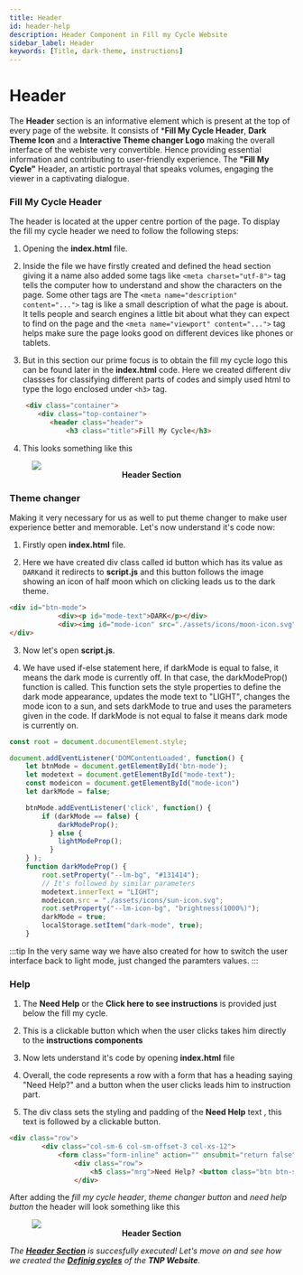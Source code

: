 ```yaml
---
title: Header
id: header-help
description: Header Component in Fill my Cycle Website
sidebar_label: Header
keywords: [Title, dark-theme, instructions]
---
```

# Header
The **Header** section is an informative element which is present at the top of every page of the website. It consists of ***Fill My Cycle Header**, **Dark Theme Icon** and a **Interactive Theme changer Logo** making the overall interface of the webiste very convertible. Hence providing essential information and contributing to user-friendly experience. The **"Fill My Cycle"** Header, an artistic portrayal that speaks volumes, engaging the viewer in a captivating dialogue.

### Fill My Cycle Header
The header is located at the upper centre portion of the page.
To display the fill my cycle header we need to follow the following steps:

1. Opening the **index.html** file.

2. Inside the file we have firstly created and defined the head section giving it a name also added some tags like `<meta charset="utf-8">` tag tells the computer how to understand and show the characters on the page. Some other tags are The `<meta name="description" content="...">` tag is like a small description of what the page is about. It tells people and search engines a little bit about what they can expect to find on the page and the `<meta name="viewport" content="...">` tag helps make sure the page looks good on different devices like phones or tablets.

3. But in this section our prime focus is to obtain the fill my cycle logo this can be found later in the **index.html** code. Here we created different div classses for classifying different parts of codes and simply used html to type the logo enclosed under `<h3>` tag.

``` html title = "index.html" {3-4} showLineNumbers
    <div class="container">
	   <div class="top-container">
	      <header class="header">
		      <h3 class="title">Fill My Cycle</h3>  
``` 
4. This looks something like this
  


<figure>
    <img src={rap} style={{ border: "2px solid gray"}} />
    <center><b><figcaption>Header Section</figcaption></b></center>
</figure>

### Theme changer

Making it very necessary for us as well to put theme changer to make user experience better and memorable. Let's now understand it's code now:

1. Firstly open **index.html** file.

2. Here we have created div class called id button which has its value as `DARK`and it redirects to **script.js** and this button follows the image showing an icon of half moon which on clicking leads us to the dark theme.

``` html title= "index.html" {1-4} showLineNumbers
<div id="btn-mode">
			<div><p id="mode-text">DARK</p></div>
			<div><img id="mode-icon" src="./assets/icons/moon-icon.svg" alt=""></div>
</div>
```
3. Now let's open **script.js**.

4. We have used if-else statement here, if darkMode is equal to false, it means the dark mode is currently off. In that case, the darkModeProp() function is called. This function sets the style properties to define the dark mode appearance, updates the mode text to "LIGHT", changes the mode icon to a sun, and sets darkMode to true and uses the parameters given in the code. If darkMode is not equal to false it means dark mode is currently on. 

``` js title= "script.js" {9-23} showLineNumbers
const root = document.documentElement.style;

document.addEventListener('DOMContentLoaded', function() {
	let btnMode = document.getElementById('btn-mode');
	let modetext = document.getElementById("mode-text");
	const modeicon = document.getElementById("mode-icon")
	let darkMode = false;

	btnMode.addEventListener('click', function() {
		if (darkMode == false) {
			darkModeProp();
		  } else {
			lightModeProp();
		  }
	} );
	function darkModeProp() {
		root.setProperty("--lm-bg", "#131414");
		// It's followed by similar parameters
		modetext.innerText = "LIGHT";
		modeicon.src = "./assets/icons/sun-icon.svg";
		root.setProperty("--lm-icon-bg", "brightness(1000%)");
		darkMode = true;
		localStorage.setItem("dark-mode", true);
	}

```
:::tip
In the very same way we have also created for how to switch the user interface back to light mode, just changed the paramters values.
::: 

###  Help

1. The **Need Help** or the **Click here to see instructions** is provided just below the fill my cycle.

2. This is a clickable button which when the user clicks takes him directly to the **instructions components**

3. Now lets understand it's code by opening **index.html** file

4. Overall, the code represents a row with a form that has a heading saying "Need Help?" and a button when the user clicks leads him to instruction part.

5. The div class sets the styling and padding of the **Need Help** text , this text is followed by a clickable button.

``` html title= "index.html"{} showLineNumbers
<div class="row">
		<div class="col-sm-6 col-sm-offset-3 col-xs-12">
			<form class="form-inline" action="" onsubmit="return false">
				<div class="row">
					<h5 class="mrg">Need Help? <button class="btn btn-success btn-xs instr-ref">Click here to see instructions</button></h5>
				</div>
``` 

After adding the *fill my cycle header*, *theme changer button* and *need help button* the header will look something like this


<figure>
    <img src={header} style={{ border: "2px solid gray"}} />
    <center><b><figcaption>Header Section</figcaption></b></center>
</figure>

_The [**Header Section**](header) is succesfully executed! Let's move on and see how we created the [**Definig cycles**](defining-cycle) of the **TNP Website**._
